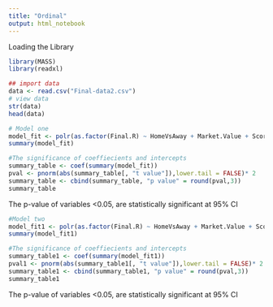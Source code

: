 ---
title: "Ordinal"
output: html_notebook
---

 
Loading the Library
```{r}
library(MASS)
library(readxl)
```

```{r}
## import data
data <- read.csv("Final-data2.csv")
# view data
str(data)
head(data)
```

```{r}
# Model one
model_fit <- polr(as.factor(Final.R) ~ HomeVsAway + Market.Value + Score.lag, data = data, Hess = TRUE)
summary(model_fit)

```

```{r}
#The significance of coeffiecients and intercepts
summary_table <- coef(summary(model_fit))
pval <- pnorm(abs(summary_table[, "t value"]),lower.tail = FALSE)* 2
summary_table <- cbind(summary_table, "p value" = round(pval,3))
summary_table
```
The p-value of variables <0.05, are statistically significant at 95% CI
```{r}
#Model two
model_fit1 <- polr(as.factor(Final.R) ~ HomeVsAway + Market.Value + Score.lag + H + A +D, data = data, Hess = TRUE)
summary(model_fit1)
```
```{r}
#The significance of coeffiecients and intercepts
summary_table1 <- coef(summary(model_fit1))
pval1 <- pnorm(abs(summary_table1[, "t value"]),lower.tail = FALSE)* 2
summary_table1 <- cbind(summary_table1, "p value" = round(pval,3))
summary_table1

```
The p-value of variables <0.05, are statistically significant at 95% CI

